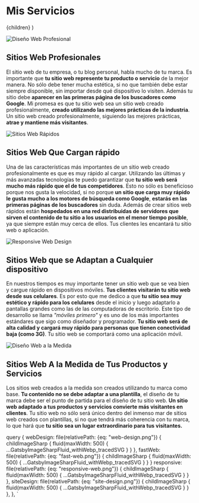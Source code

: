
  <PageLayout>
    <h1 className="centered">Mis Servicios</h1>
    {children}
  </PageLayout>
)

<Img
  fluid={props.data.webDesign.childImageSharp.fluid}
  className="medium-image float-right medium-padding"
  alt="Diseño Web Profesional"
/>

## Sitios Web Profesionales

El sitio web de tu empresa, o tu blog personal, habla mucho de tu marca. Es importante que **tu sitio web represente tu producto o servicio** de la mejor manera. No sólo debe tener mucha estética, si no que también debe estar siempre disponible, sin importar desde qué dispositivo lo visiten. Además tu sitio debe **aparecer en las primeras página de los buscadores como Google**. Mi promesa es que tu sitio web sea un sitio web creado profesionalmente, **creado utilizando las mejores prácticas de la industria**. Un sitio web creado profesionalmente, siguiendo las mejores prácticas, **atrae y mantiene más visitantes**.

<Img
  fluid={props.data.fastWeb.childImageSharp.fluid}
  className="medium-image float-left medium-padding"
  alt="Sitios Web Rápidos"
/>

## Sitios Web Que Cargan rápido

Una de las características más importantes de un sitio web creado profesionalmente es que es muy rápido al cargar. Utilizando las últimas y más avanzadas tecnologías te puedo garantizar que **tu sitio web será mucho más rápido que el de tus competidores**. Esto no sólo es beneficioso porque nos gusta la velocidad, si no porque **un sitio que carga muy rápido le gusta mucho a los motores de búsqueda como Google**, __estarás en las primeras páginas de los buscadores__ sin duda. Además de crear sitios web rápidos están **hospedados en una red distribuidas de servidores que sirven el contenido de tu sitio a los usuarios en el menor tiempo posible**, ya que siempre están muy cerca de ellos. Tus clientes les encantará tu sitio web o aplicación.

<Img
  fluid={props.data.responsive.childImageSharp.fluid}
  className="medium-image float-right medium-padding"
  alt="Responsive Web Design"
/>

## Sitios Web que se Adaptan a Cualquier dispositivo

En nuestros tiempos es muy importante tener un sitio web que se vea bien y cargue rápido en dispositivos móviles. **Tus clientes visitarán tu sitio web desde sus celulares**. Es por esto que me dedico a que **tu sitio sea muy estético y rápido para los celulares** desde el inicio y luego adaptarlo a pantallas grandes como las de las computadoras de escritorio. Este tipo de desarrollo se llama _"móviles primero"_ y es uno de los más importantes estándares que sigo como diseñador y programador. **Tu sitio web será de alta calidad y cargará muy rápido para personas que tienen conectividad baja (como 3G)**. Tu sitio web se comportará como una aplicación móvil.

<Img 
  fluid={props.data.siteDesign.childImageSharp.fluid}
  className="medium-image float-left medium-padding"
  alt='Diseño Web a la Medida'
/>

## Sitios Web A la Medida de Tus Productos y Servicios

Los sitios web creados a la medida son creados utilizando tu marca como base. **Tu contenido no se debe adaptar a una plantilla**, el diseño de tu marca debe ser el punto de partida para el diseño de tu sitio web. **Un sitio web adaptado a tus productos y servicios convierte más visitantes en clientes**. Tu sitio web no sólo será único dentro del inmenso mar de sitios web creados con plantillas, si no que tendrá más coherencia con tu marca, lo que hará que **tu sitio sea un lugar extraordinario para tus visitantes.**

  query {
    webDesign: file(relativePath: {eq: "web-design.png"}) {
      childImageSharp {
        fluid(maxWidth: 500) {
          ...GatsbyImageSharpFluid_withWebp_tracedSVG
        }
      }
    },
    fastWeb: file(relativePath: {eq: "fast-web.png"}) {
      childImageSharp {
        fluid(maxWidth: 500) {
          ...GatsbyImageSharpFluid_withWebp_tracedSVG
        }
      }
    }
    responsive: file(relativePath: {eq: "responsive-web.png"}) {
      childImageSharp {
        fluid(maxWidth: 500) {
          ...GatsbyImageSharpFluid_withWebp_tracedSVG
        }
      }
    },
    siteDesign: file(relativePath: {eq: "site-design.png"}) {
      childImageSharp {
        fluid(maxWidth: 500) {
          ...GatsbyImageSharpFluid_withWebp_tracedSVG
        }
      }
    },
  },
`